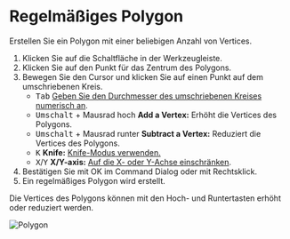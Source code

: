 
# Regelmäßiges Polygon

<Reference shortcut='' command='Polygon' button='Werkzeugleiste' />

Erstellen Sie ein Polygon mit einer beliebigen Anzahl von Vertices.

1. Klicken Sie auf die Schaltfläche <ButtonIcon type="button-regular-polygon" /> in der Werkzeugleiste.
2. Klicken Sie auf den Punkt für das Zentrum des Polygons.
3. Bewegen Sie den Cursor und klicken Sie auf einen Punkt auf dem umschriebenen Kreis.
   - <kbd>Tab</kbd> [Geben Sie den Durchmesser des umschriebenen Kreises numerisch an](./sketching-essentials#specify-dimensions-numerically).
   - <kbd>Umschalt</kbd> + Mausrad hoch **Add a Vertex:** Erhöht die Vertices des Polygons.
   - <kbd>Umschalt</kbd> + Mausrad runter **Subtract a Vertex:** Reduziert die Vertices des Polygons.
   - <kbd>K</kbd> **Knife:** [Knife-Modus verwenden.](./sketching-essentials#use-knife-mode)
   - <kbd>X</kbd>/<kbd>Y</kbd> **X/Y-axis:** [Auf die X- oder Y-Achse einschränken](./sketching-essentials#constrain-to-an-axis).
4. Bestätigen Sie mit OK im Command Dialog oder mit Rechtsklick.
5. Ein regelmäßiges Polygon wird erstellt.

<Callout type="info" emoji="💡">
   Die Vertices des Polygons können mit den Hoch- und Runtertasten erhöht oder reduziert werden.
</Callout>

![Polygon](/img/polygon.gif)